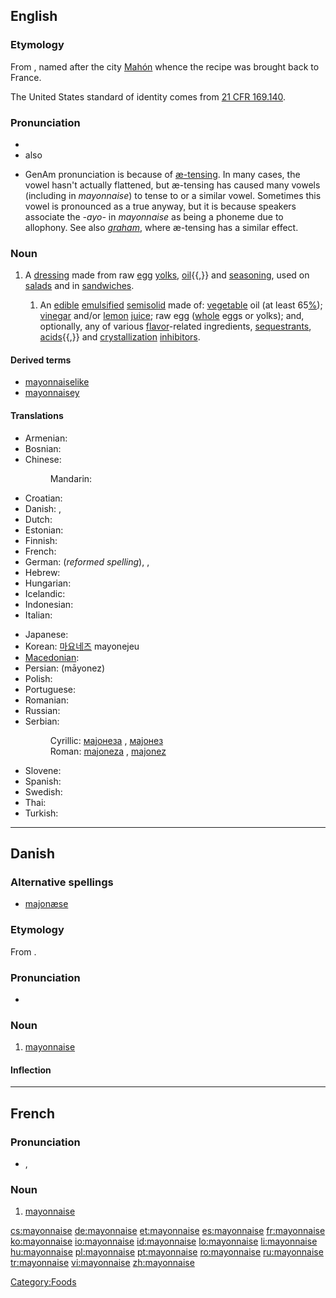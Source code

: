 {{wikipedia}}
{{also|Mayonnaise}}
==English==

===Etymology===
From {{etyl|fr}} {{term|mayonnaise|lang=fr}}, named after the city [[w:Mahón|Mahón]] whence the recipe was brought back to France.

The United States standard of identity comes from [http://edocket.access.gpo.gov/cfr_2002/aprqtr/21cfr169.140.htm 21&nbsp;CFR 169.140].

===Pronunciation===
* {{IPA|/ˈmeɪəneɪz/|/meɪəˈneɪz/}}
* also {{a|GenAm}} {{IPA|/ˈmæneɪz/}}
*: {{rhymes|eɪz}}
* GenAm {{IPA|/ˈmæneɪz/}} pronunciation is because of [[w:æ-tensing|æ-tensing]]. In many cases, the {{IPAchar|/e(ɪ)ə/}} vowel hasn't actually flattened, but æ-tensing has caused many {{IPAchar|/æ/}} vowels (including in ''mayonnaise'') to tense to {{IPAchar|/eə/}} or a similar vowel. Sometimes this vowel is pronounced as a true {{IPAchar|[æ]}} anyway, but it is because speakers associate the ''-ayo-'' in ''mayonnaise'' as being a {{IPAchar|/æ/}} phoneme due to allophony. See also ''[[graham]]'', where æ-tensing has a similar effect.

===Noun===
{{en-noun|-}}

# A [[dressing]] made from raw [[egg]] [[yolk]]s, [[oil]]{{,}} and [[seasoning]], used on [[salad]]s and in [[sandwich]]es.
## {{US|_|standard of identity}} An [[edible]] [[emulsified]] [[semisolid]] made of: [[vegetable]] oil (at least 65[[%]]); [[vinegar]] and/or [[lemon]] [[juice]]; raw egg ([[whole]] eggs or yolks); and, optionally, any of various [[flavor]]-related ingredients, [[sequestrant]]s, [[acid]]s{{,}} and [[crystallization]] [[inhibitor]]s.

====Derived terms====
* [[mayonnaiselike]]
* [[mayonnaisey]]

====Translations====
{{trans-top|a dressing made from raw egg yolks and oil}}
* Armenian: {{t-|hy|մայոնեզ|tr=mayonez}}
* Bosnian: {{t-|bs|majoneza|f}}
* Chinese:
*: Mandarin: {{t|cmn|美乃滋|tr=měi nǎi zī|sc=Hani}}
* Croatian: {{t-|hr|majoneza|f}}
* Danish: {{t-|da|mayonnaise|c}}, {{t-|da|majonæse|c}}
* Dutch: {{t+|nl|mayonaise|m}}
* Estonian: {{t|et|majonees}}
* Finnish: {{t+|fi|majoneesi}}
* French: {{t+|fr|mayonnaise|f}}
* German: {{t+|de|Majonäse|f}} (''reformed spelling''),  {{t|de|Mayonnaise}},  {{qualifier|slang}} {{t|de|Majo}}
* Hebrew: {{t+|he|מיונז}}
* Hungarian: {{t|hu|majonéz}}
* Icelandic: {{t|is|majónes|n}}
* Indonesian: {{t|id|mayones|xs=Indonesian}}
* Italian: {{t+|it|maionese|f}}
{{trans-mid}}
* Japanese: {{t+|ja|マヨネーズ|tr=mayonēzu}}
* Korean: [[마요네즈]] mayonejeu
* [[Macedonian]]: {{t|mk|мајонез|m|tr=majonéz}}
* Persian: {{fa-Arab|[[مایونز]]}} (māyonez)
* Polish: {{t+|pl|majonez}}
* Portuguese: {{t+|pt|maionese}}
* Romanian: {{t|ro|maioneză }}
* Russian: {{t|ru|майонез|tr=mayonéz}}
* Serbian:
*: Cyrillic: [[мајонеза]] {{f}}, [[мајонез]] {{m}}
*: Roman: [[majoneza]] {{f}}, [[majonez]] {{m}}
* Slovene: {{t+|sl|majoneza|f}}
* Spanish: {{t+|es|mayonesa|f}}
* Swedish: {{t+|sv|majonnäs}}
* Thai: {{t|th|มายองเนส|tr=maayawngnaeht}}
* Turkish: {{t+|tr|mayonez}}
{{trans-bottom}}

[[Category:Foods]]

----

==Danish==
{{wikipedia|lang=da|mul=Majonæsekrigen}}

===Alternative spellings===
* [[majonæse]]

===Etymology===

From {{etyl|fr|da}} {{term|mayonnaise|lang=fr}}.

===Pronunciation===
* {{IPA|/majonɛːsə/|[mɑjoˈnɛːsə]|lang=da}}

===Noun===
{{da-noun|n|r}}

# [[mayonnaise#English|mayonnaise]]

====Inflection====
{{da-noun-infl|n|r}}

----

==French==

===Pronunciation===
* {{IPA|lang=fr|/ma.jɔ.nɛz/}}, {{SAMPA|lang=fr|/ma.jO.nEz/}}

===Noun===
{{infl|fr|noun|g=f}}

# [[#English|mayonnaise]]

[[cs:mayonnaise]]
[[de:mayonnaise]]
[[et:mayonnaise]]
[[es:mayonnaise]]
[[fr:mayonnaise]]
[[ko:mayonnaise]]
[[io:mayonnaise]]
[[id:mayonnaise]]
[[lo:mayonnaise]]
[[li:mayonnaise]]
[[hu:mayonnaise]]
[[pl:mayonnaise]]
[[pt:mayonnaise]]
[[ro:mayonnaise]]
[[ru:mayonnaise]]
[[tr:mayonnaise]]
[[vi:mayonnaise]]
[[zh:mayonnaise]]